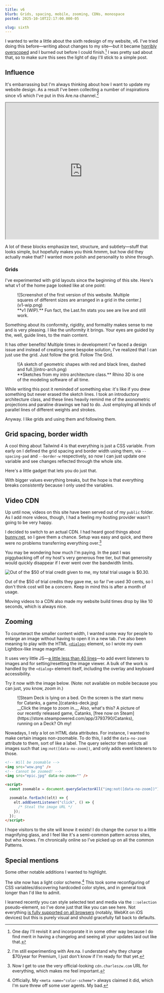 ```yaml
---
title: v6
blurb: Grids, spacing, mobile, zooming, CDNs, monospace
posted: 2025-10-10T22:17:00.000-05

slug: sixth
---
```



I wanted to write a little about the sixth redesign of my website, v6. I've tried doing this before—writing about changes to my site—but it became [horribly overscoped](https://github.com/aczw/changelog) and I burned out before I could finish.[^1] I was pretty sad about that, so to make sure this sees the light of day I'll stick to a simple post.

## Influence

It's embarrassing but I'm always thinking about how I want to update my website design. As a result I've been collecting a number of inspirations since v5 which I've put in this Are.na channel.[^2]

<iframe
  width="100%"
  height="450px"
  style={{ borderRadius: "var(--radius-lg)", overflow: "hidden" }}
  src="https://www.are.na/czw/charleszw-com-v6/embed"
  title="inspo and vibes"
></iframe>

A lot of these blocks emphasize text, structure, and subtlety—stuff that looks simple, but hopefully makes you think _hmmm_, but how did they actually make that? I wanted more polish and personality to shine through.

### Grids

I've experimented with grid layouts since the beginning of this site. Here's what v1 of the home page looked like at one point:

<figure>
  <div class="rounded-lg border-(length:--border-w) border-dashed border-line-bright">
    ![Screenshot of the first version of this website. Multiple squares of
    different sizes are arranged in a grid in the center.](v1-wip.png)
  </div>
  <figcaption>
    **v1 (WIP).** Fun fact, the Last.fm stats you see are live and still work.
  </figcaption>
</figure>

Something about its conformity, rigidity, and formality makes sense to me and is very pleasing. I like the uniformity it brings. Your eyes are guided by the, well, guide lines, to the main content.

It has other benefits! Multiple times in development I've faced a design issue and instead of creating some bespoke solution, I've realized that I can just use the grid. Just follow the grid. Follow The Grid.

<figure>
  ![A sketch of geometric shapes with red and black lines, dashed and
  full.](intro-arch.png)
  <figcaption>
    **Sketches from my intro architecture class.** Rhino 3D is one of the
    modeling software of all time.
  </figcaption>
</figure>

While writing this post it reminded of something else: it's like if you drew something but never erased the sketch lines. I took an introductory architecture class, and these lines heavily remind me of the axonometric projections and paraline drawings we had to do. Just employing all kinds of parallel lines of different weights and strokes.

Anyway. I like grids and using them and following them.

## Grid spacing, border width

A cool thing about Tailwind 4 is that everything is just a CSS variable. From early on I defined the grid spacing and border width using them, via <span class="whitespace-nowrap">`--spacing-pad`</span> and <span class="whitespace-nowrap">`--border-w`</span> respectively, so now I can just update one variable and see changes reflected through the whole site.

Here's a little gadget that lets you do just that.

<SpacingBorderWidthGadget />

With bigger values everything breaks, but the hope is that everything breaks _consistently_ because I only used the variables.

## Video CDN

Up until now, videos on this site have been served out of my `public` folder. As I add more videos, though, I had a feeling my hosting provider wasn't going to be very happy.

I decided to switch to an actual CDN. I had heard good things about [bunny.net](https://bunny.net/cdn), so I gave them a chance. Setup was easy and quick, and there were no problems transferring everything over.[^3]

You may be wondering how much I'm paying. In the past I was piggybacking off of my host's very generous free tier, but that generosity would quickly disappear if I ever went over the bandwidth limits.

![Out of the $50 of trial credit given to me, my total trial usage is $0.30.](bunny-pricing.png)

Out of the $50 of trial credits they gave me, so far I've used 30 cents, so I don't think cost will be a concern. Keep in mind this is after a month of usage.

Moving videos to a CDN also made my website build times drop by like 10 seconds, which is always nice.

## Zooming

To counteract the smaller content width, I wanted some way for people to enlarge an image without having to open it in a new tab. I've also been meaning to play with the HTML [`<dialog>`](https://developer.mozilla.org/en-US/docs/Web/HTML/Reference/Elements/dialog) element, so I wrote my own Lightbox-like image magnifier.

It uses very little JS—[a little less than 40 lines](https://github.com/aczw/personal-website/blob/e6c1fd1c95efb776d161afc8f10e13f793983acd/src/components/content-with-toc.astro#L46-L83)—to add event listeners to images and for setting/resetting the image viewer. A bulk of the work is handled by the `<dialog>` element itself, including the overlay and keyboard accessibility.

Try it now with the image below. (Note: not available on mobile because you can just, you know, _zoom in_.)

<figure>
  ![Steam Deck is lying on a bed. On the screen is the start menu for Catanks, a
  game.](catanks-deck.jpg)
  <figcaption>
    __Click the image to zoom in.__ Also, what's this? A picture of our recently
    released game, Catanks, [free now on
    Steam](https://store.steampowered.com/app/3793790/Catanks), running on a
    Deck? Oh my!
  </figcaption>
</figure>

Nowadays, I rely a lot on HTML data attributes. For instance, I wanted to make certain images non-zoomable. To do this, I add the `data-no-zoom` attribute to them, sort of like a label. The query selector then selects all images such that `img:not([data-no-zoom])`, and only adds event listeners to those.

```html
<!-- Will be zoomable -->
<img src="wow.png" />
<!-- Cannot be zoomed! -->
<img src="epic.jpg" data-no-zoom="" />

<script>
  const zoomable = document.querySelectorAll("img:not([data-no-zoom])");

  zoomable.forEach((elt) => {
    elt.addEventListener("click", () => {
      /* Steal the image URL */
    });
  });
</script>
```

I hope visitors to the site will know it exists! I do change the cursor to a little magnifying glass, and I feel like it's a semi-common pattern across sites, but who knows. I'm chronically online so I've picked up on all the common Patterns.

## Special mentions

Some other notable additions I wanted to highlight.

The site now has a light color scheme.[^4] This took some reconfiguring of CSS variables/discovering hardcoded color styles, and in general took longer than I'd like to admit.

I learned recently you can style selected text and media via the `::selection` pseudo-element, so I've do<span class="bg-sweater-8 text-sweater-2 not-dark:bg-sweater-2 not-dark:text-sweater-8">ne just that like you can see here. Not e</span>verything [is fully supported on all browsers](https://developer.mozilla.org/en-US/docs/Web/CSS/::selection#browser_compatibility) (notably, WebKit on iOS devices) but this is purely visual and should gracefully fall back to defaults.

[^1]: One day I'll revisit it and incorporate it in some other way because I do find merit in having a changelog and seeing all your updates laid out like that.

[^2]: I'm still experimenting with Are.na. I understand why they charge $70/year for Premium, I just don't know if I'm ready for that yet.

[^3]: Now I get to use the very official-looking `cdn.charleszw.com` URL for everything, which makes me feel important.

[^4]: Officially. My `<meta name="color-scheme">` always claimed it did, which I'm sure threw off some user agents. My bad.
